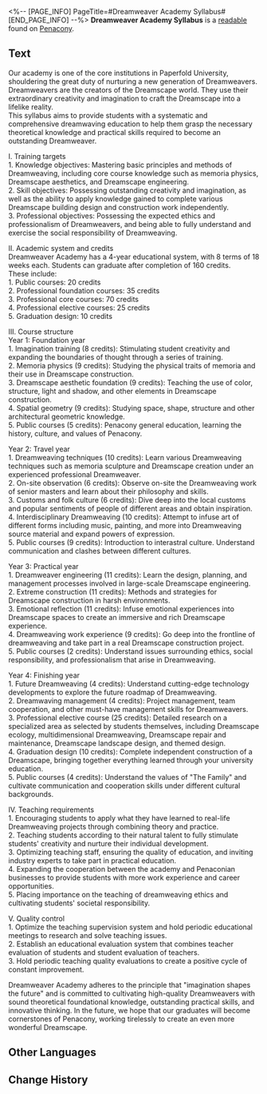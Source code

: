 <%-- [PAGE_INFO]
PageTitle=#Dreamweaver Academy Syllabus#
[END_PAGE_INFO] --%>
{{Readable Infobox
|id           = 401
|partIds      = 190696
|title        = 
|image        = Item Penacony Readable 4.png
|world        = Penacony
|parts        = 1
|author       = <!--to be added-->
|description  = A syllabus that explains the curriculum of the academy in detail and shows parents and new students the future study schedule. The aim is to cultivate qualified Dreamweavers through systematic learning.
|part1        = Dreamweaver Academy Syllabus
|source1      = {{cx|Source missing}}
|characters   = 
|factions     = 
}}
'''Dreamweaver Academy Syllabus''' is a [[readable]] found on [[Penacony]].
<!--
==Location==
{{Map Embed|<map name>|<marker id>}}
-->
==Text==
Our academy is one of the core institutions in Paperfold University, shouldering the great duty of nurturing a new generation of Dreamweavers.<br />Dreamweavers are the creators of the Dreamscape world. They use their extraordinary creativity and imagination to craft the Dreamscape into a lifelike reality.<br />This syllabus aims to provide students with a systematic and comprehensive dreamwaving education to help them grasp the necessary theoretical knowledge and practical skills required to become an outstanding Dreamweaver.

I. Training targets<br />1. Knowledge objectives: Mastering basic principles and methods of Dreamweaving, including core course knowledge such as memoria physics, Dreamscape aesthetics, and Dreamscape engineering.<br />2. Skill objectives: Possessing outstanding creativity and imagination, as well as the ability to apply knowledge gained to complete various Dreamscape building design and construction work independently.<br />3. Professional objectives: Possessing the expected ethics and professionalism of Dreamweavers, and being able to fully understand and exercise the social responsibility of Dreamweaving.

II. Academic system and credits<br />Dreamweaver Academy has a 4-year educational system, with 8 terms of 18 weeks each. Students can graduate after completion of 160 credits.<br />These include:<br />1. Public courses: 20 credits<br />2. Professional foundation courses: 35 credits<br />3. Professional core courses: 70 credits<br />4. Professional elective courses: 25 credits<br />5. Graduation design: 10 credits

III. Course structure<br />Year 1: Foundation year<br />1. Imagination training (8 credits): Stimulating student creativity and expanding the boundaries of thought through a series of training.<br />2. Memoria physics (9 credits): Studying the physical traits of memoria and their use in Dreamscape construction.<br />3. Dreamscape aesthetic foundation (9 credits): Teaching the use of color, structure, light and shadow, and other elements in Dreamscape construction.<br />4. Spatial geometry (9 credits): Studying space, shape, structure and other architectural geometric knowledge.<br />5. Public courses (5 credits): Penacony general education, learning the history, culture, and values of Penacony.

Year 2: Travel year<br />1. Dreamweaving techniques (10 credits): Learn various Dreamweaving techniques such as memoria sculpture and Dreamscape creation under an experienced professional Dreamweaver.<br />2. On-site observation (6 credits): Observe on-site the Dreamweaving work of senior masters and learn about their philosophy and skills.<br />3. Customs and folk culture (6 credits): Dive deep into the local customs and popular sentiments of people of different areas and obtain inspiration.<br />4. Interdisciplinary Dreamweaving (10 credits): Attempt to infuse art of different forms including music, painting, and more into Dreamweaving source material and expand powers of expression.<br />5. Public courses (9 credits): Introduction to interastral culture. Understand communication and clashes between different cultures.

Year 3: Practical year<br />1. Dreamweaver engineering (11 credits): Learn the design, planning, and management processes involved in large-scale Dreamscape engineering.<br />2. Extreme construction (11 credits): Methods and strategies for Dreamscape construction in harsh environments.<br />3. Emotional reflection (11 credits): Infuse emotional experiences into Dreamscape spaces to create an immersive and rich Dreamscape experience.<br />4. Dreamweaving work experience (9 credits): Go deep into the frontline of dreamweaving and take part in a real Dreamscape construction project.<br />5. Public courses (2 credits): Understand issues surrounding ethics, social responsibility, and professionalism that arise in Dreamweaving.

Year 4: Finishing year<br />1. Future Dreamweaving (4 credits): Understand cutting-edge technology developments to explore the future roadmap of Dreamweaving.<br />2. Dreamwaving management (4 credits): Project management, team cooperation, and other must-have management skills for Dreamweavers.<br />3. Professional elective course (25 credits): Detailed research on a specialized area as selected by students themselves, including Dreamscape ecology, multidimensional Dreamweaving, Dreamscape repair and maintenance, Dreamscape landscape design, and themed design.<br />4. Graduation design (10 credits): Complete independent construction of a Dreamscape, bringing together everything learned through your university education.<br />5. Public courses (4 credits): Understand the values of "The Family" and cultivate communication and cooperation skills under different cultural backgrounds.

IV. Teaching requirements<br />1. Encouraging students to apply what they have learned to real-life Dreamweaving projects through combining theory and practice.<br />2. Teaching students according to their natural talent to fully stimulate students' creativity and nurture their individual development.<br />3. Optimizing teaching staff, ensuring the quality of education, and inviting industry experts to take part in practical education.<br />4. Expanding the cooperation between the academy and Penaconian businesses to provide students with more work experience and career opportunities.<br />5. Placing importance on the teaching of dreamweaving ethics and cultivating students' societal responsibility.

V. Quality control<br />1. Optimize the teaching supervision system and hold periodic educational meetings to research and solve teaching issues.<br />2. Establish an educational evaluation system that combines teacher evaluation of students and student evaluation of teachers.<br />3. Hold periodic teaching quality evaluations to create a positive cycle of constant improvement.

Dreamweaver Academy adheres to the principle that "imagination shapes the future" and is committed to cultivating high-quality Dreamweavers with sound theoretical foundational knowledge, outstanding practical skills, and innovative thinking. In the future, we hope that our graduates will become cornerstones of Penacony, working tirelessly to create an even more wonderful Dreamscape.

<!--
==Trivia==
* 
-->
==Other Languages==
{{Other Languages
|en   = Dreamweaver Academy Syllabus
|zhs  = 筑梦学院教学大纲
|zht  = 築夢學院教學大綱
|ja   = ドリームメイク学部シラバス
|ko   = 꿈 건축 학부 강의 계획서
|es   = Plan de estudios de la escuela de Soñadores
|fr   = Programme de l'Académie des Tisserêves
|ru   = Учебная программа Школы грёзотворчества
|th   = ประมวลรายวิชา: สถาบันสร้างฝัน
|vi   = Chương Trình Giảng Dạy Của Học Viện Xây Mộng
|de   = Lehrplan der Traumwerker-Fakultät
|id   = Silabus Fakultas Pembangunan Mimpi
|pt   = Programa de Estudos da Escola Tece-Sonhos
}}

==Change History==
{{Change History|2.6}}